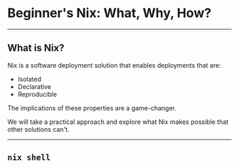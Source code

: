 # Beginner's Nix: What, Why, How?

---


## What is Nix?

Nix is a software deployment solution that enables deployments that are:

* Isolated
* Declarative
* Reproducible

The implications of these properties are a game-changer.

We will take a practical approach and explore what Nix makes possible that
other solutions can't.

---

## `nix shell`